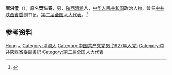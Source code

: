'''唐洪澄'''（{{bd|1908年||1960年|}}），原名'''贺生春'''，男，[[陕西|陕西]][[清涧|清涧]]人，[[中华人民共和国|中华人民共和国]]政治人物，曾任[[中共陕西省委|中共陕西省委]]副书记，[[第二届全国人大代表|第二届全国人大代表]]。<ref>{{Cite book|title=中华人民共和国职官志|author=何虎生, 李耀东, 向常福主编|publisher=中国社会出版社|year=2003|isbn=9787800883934|location=北京|pages=}}</ref>

== 参考资料 ==
{{reflist}}

{{中国人物小作品}}

{{Authority control}}
{{DEFAULTSORT:Tang}}
[[Category:唐姓|Hong]]
[[Category:贺姓|~]]
[[Category:清澗人|Category:清澗人]]
[[Category:中国共产党党员_(1927年入党)|Category:中国共产党党员 (1927年入党)]]
[[Category:中共陝西省委副書記|Category:中共陝西省委副書記]]
[[Category:第二届全国人大代表|Category:第二届全国人大代表]]